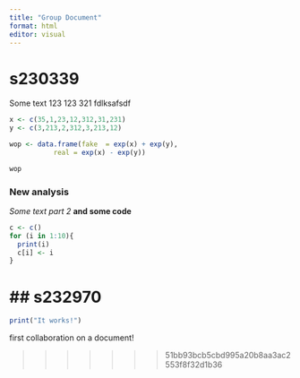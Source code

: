 ```yaml
---
title: "Group Document"
format: html
editor: visual
---
```


# s230339

Some text 123 123 321
fdlksafsdf


```r
x <- c(35,1,23,12,312,31,231)
y <- c(3,213,2,312,3,213,12)

wop <- data.frame(fake  = exp(x) + exp(y),
           real = exp(x) - exp(y))

wop
```
### New analysis

*Some text part 2* **and some code**

```r
c <- c()
for (i in 1:10){
  print(i)
  c[i] <- i
} 

```

## s232970
=======
```r
print("It works!")
```

first collaboration on a document!

>>>>>>> 51bb93bcb5cbd995a20b8aa3ac2553f8f32d1b36

